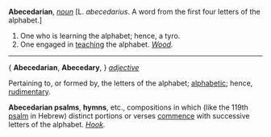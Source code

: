 '''Abecedarian''', ''[[noun (part of speech)|noun]]'' [L. ''abecedarius''. A word from the first four letters of the alphabet.]

<ol>
<li>One who is learning the alphabet; hence, a tyro.

<li> One engaged in [[teaching]] the alphabet. ''[[Wood (source)|Wood]].''
</ol>
-----
{ '''Abecedarian''', '''Abecedary''', } ''[[adjective (part of speech)|adjective]]''

Pertaining to, or formed by, the letters of the alphabet; [[alphabetic]]; hence, [[rudimentary]].

'''Abecedarian psalms''', '''hymns''', etc., compositions in which (like the 119th [[psalm]] in Hebrew) distinct portions or verses [[commence]] with successive letters of the alphabet. ''[[Hook (source)|Hook]].''